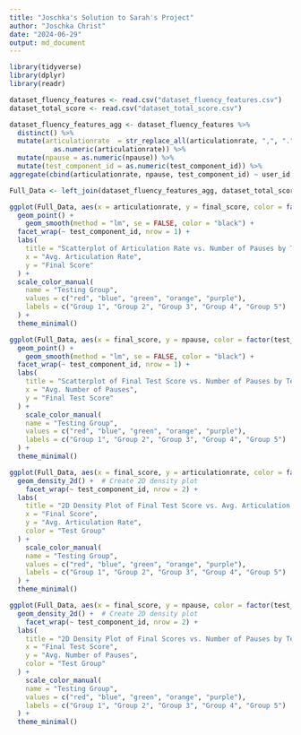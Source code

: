 ```yaml
---
title: "Joschka's Solution to Sarah's Project"
author: "Joschka Christ"
date: "2024-06-29"
output: md_document
---
```


```r
library(tidyverse)
library(dplyr)
library(readr)

dataset_fluency_features <- read.csv("dataset_fluency_features.csv")
dataset_total_score <- read.csv("dataset_total_score.csv")

dataset_fluency_features_agg <- dataset_fluency_features %>%
  distinct() %>%
  mutate(articulationrate  = str_replace_all(articulationrate, ",", ".") %>%
           as.numeric(articulationrate)) %>%
  mutate(npause = as.numeric(npause)) %>%
  mutate(test_component_id = as.numeric(test_component_id)) %>%
aggregate(cbind(articulationrate, npause, test_component_id) ~ user_id, FUN = mean)

Full_Data <- left_join(dataset_fluency_features_agg, dataset_total_score, by = "user_id") # Left join b/c 4 user_ids missing in total score dataset

ggplot(Full_Data, aes(x = articulationrate, y = final_score, color = factor(test_component_id))) +
  geom_point() +
    geom_smooth(method = "lm", se = FALSE, color = "black") +
  facet_wrap(~ test_component_id, nrow = 1) +
  labs(
    title = "Scatterplot of Articulation Rate vs. Number of Pauses by Test Group",
    x = "Avg. Articulation Rate",
    y = "Final Score"
  ) +
  scale_color_manual(
    name = "Testing Group",
    values = c("red", "blue", "green", "orange", "purple"),
    labels = c("Group 1", "Group 2", "Group 3", "Group 4", "Group 5")
  ) +
  theme_minimal()

ggplot(Full_Data, aes(x = final_score, y = npause, color = factor(test_component_id))) +
  geom_point() +
    geom_smooth(method = "lm", se = FALSE, color = "black") +
  facet_wrap(~ test_component_id, nrow = 1) +
  labs(
    title = "Scatterplot of Final Test Score vs. Number of Pauses by Test Group",
    x = "Avg. Number of Pauses",
    y = "Final Test Score"
  ) +
    scale_color_manual(
    name = "Testing Group",
    values = c("red", "blue", "green", "orange", "purple"),
    labels = c("Group 1", "Group 2", "Group 3", "Group 4", "Group 5")
  ) +
  theme_minimal()

ggplot(Full_Data, aes(x = final_score, y = articulationrate, color = factor(test_component_id))) +
  geom_density_2d() +  # Create 2D density plot
    facet_wrap(~ test_component_id, nrow = 2) +
  labs(
    title = "2D Density Plot of Final Test Score vs. Avg. Articulation Rate by Test Group",
    x = "Final Score",
    y = "Avg. Articulation Rate",
    color = "Test Group"
  ) +
    scale_color_manual(
    name = "Testing Group",
    values = c("red", "blue", "green", "orange", "purple"),
    labels = c("Group 1", "Group 2", "Group 3", "Group 4", "Group 5")
  ) +
  theme_minimal()

ggplot(Full_Data, aes(x = final_score, y = npause, color = factor(test_component_id))) +
  geom_density_2d() +  # Create 2D density plot
    facet_wrap(~ test_component_id, nrow = 2) +
  labs(
    title = "2D Density Plot of Final Scores vs. Number of Pauses by Test Group",
    x = "Final Test Score",
    y = "Avg. Number of Pauses",
    color = "Test Group"
  ) +
    scale_color_manual(
    name = "Testing Group",
    values = c("red", "blue", "green", "orange", "purple"),
    labels = c("Group 1", "Group 2", "Group 3", "Group 4", "Group 5")
  ) +
  theme_minimal()
```
